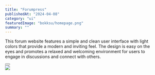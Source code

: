 ---
title: "Forumpress"
publishedAt: "2024-04-08"
category: "ui"
featuredImage: "bokksu/homepage.png"
summary: ""
---

This forum website features a simple and clean user interface with light colors that provide a modern and inviting feel. The design is easy on the eyes and promotes a relaxed and welcoming environment for users to engage in discussions and connect with others.

<div>
  <Button
    href="https://www.figma.com/file/fZyC02nhNTvFUMZvsMsUrR/Forum-Design?node-id=1%3A2&t=jAD7zelUQZujpLB9-1"
    title="View project"
    className="mt-4 mb-12"
  />
</div>

<div className="flex flex-col gap-y-8">
  <Image src="/projects/forumpress/homepage.png" width={1440} height={1000} />
</div>
